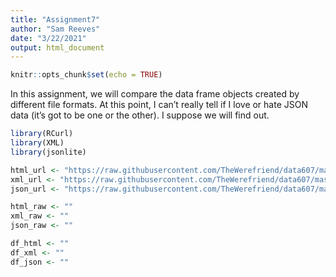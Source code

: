 ```yaml
---
title: "Assignment7"
author: "Sam Reeves"
date: "3/22/2021"
output: html_document
---
```


```r
knitr::opts_chunk$set(echo = TRUE)
```

In this assignment, we will compare the data frame objects created by different file formats.  At this point, I can't really tell if I love or hate JSON data (it's got to be one or the other).  I suppose we will find out.

```r
library(RCurl)
library(XML)
library(jsonlite)

html_url <- "https://raw.githubusercontent.com/TheWerefriend/data607/master/assignment7/books.html"
xml_url <- "https://raw.githubusercontent.com/TheWerefriend/data607/master/assignment7/books.xml"
json_url <- "https://raw.githubusercontent.com/TheWerefriend/data607/master/assignment7/books.json"

html_raw <- ""
xml_raw <- ""
json_raw <- ""

df_html <- ""
df_xml <- ""
df_json <- ""

```

